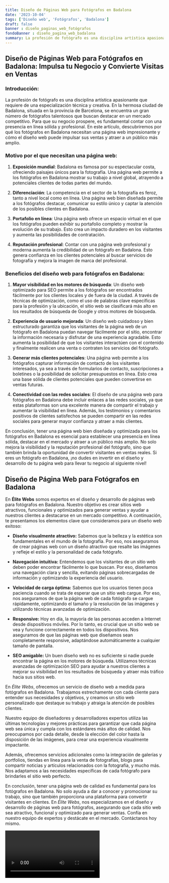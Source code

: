 ```yaml
---
title: Diseño de Páginas Web para Fotógrafos en Badalona
date: '2023-10-04'
tags: ['Diseño web', 'Fotógrafos', 'Badalona']
draft: false
banner : diseño_paginas_web_fotógrafos
fondoBanner : diseño_pagina_web_badalona
summary: La profesión de fotógrafo es una disciplina artística apasionante que requiere de una especialización técnica y creativa. En la hermosa ciudad de Badalona, situada en la provincia de Barcelona, ​​se encuentra un gran número de fotógrafos talentosos que buscan destacar en un mercado competitivo. Para que su negocio prospere, es fundamental contar con una presencia en línea sólida y profesional. En este artículo, descubriremos por qué los fotógrafos en Badalona necesitan una página web impresionante y cómo el diseño web puede impulsar sus ventas y atraer a un público más amplio.
---
```


## Diseño de Páginas Web para Fotógrafos en Badalona: Impulsa tu Negocio y Convierte Visitas en Ventas

### Introducción:

La profesión de fotógrafo es una disciplina artística apasionante que requiere de una especialización técnica y creativa. En la hermosa ciudad de Badalona, situada en la provincia de Barcelona, ​​se encuentra un gran número de fotógrafos talentosos que buscan destacar en un mercado competitivo. Para que su negocio prospere, es fundamental contar con una presencia en línea sólida y profesional. En este artículo, descubriremos por qué los fotógrafos en Badalona necesitan una página web impresionante y cómo el diseño web puede impulsar sus ventas y atraer a un público más amplio.

### Motivo por el que necesitan una página web:

1. **Exposición mundial**: Badalona es famosa por su espectacular costa, ofreciendo paisajes únicos para la fotografía. Una página web permite a los fotógrafos en Badalona mostrar su trabajo a nivel global, atrayendo a potenciales clientes de todas partes del mundo.

2. **Diferenciación**: La competencia en el sector de la fotografía es feroz, tanto a nivel local como en línea. Una página web bien diseñada permite a los fotógrafos destacar, comunicar su estilo único y captar la atención de los posibles clientes en Badalona.

3. **Portafolio en línea**: Una página web ofrece un espacio virtual en el que los fotógrafos pueden exhibir su portafolio completo y mostrar la evolución de su trabajo. Esto crea un impacto duradero en los visitantes y aumenta las posibilidades de contratación.

4. **Reputación profesional**: Contar con una página web profesional y moderna aumenta la credibilidad de un fotógrafo en Badalona. Esto genera confianza en los clientes potenciales al buscar servicios de fotografía y mejora la imagen de marca del profesional.

### Beneficios del diseño web para fotógrafos en Badalona:

1. **Mayor visibilidad en los motores de búsqueda**: Un diseño web optimizado para SEO permite a los fotógrafos ser encontrados fácilmente por los clientes locales y de fuera de la ciudad. A través de técnicas de optimización, como el uso de palabras clave específicas para la profesión y la ubicación, el sitio web se clasificará más alto en los resultados de búsqueda de Google y otros motores de búsqueda.

2. **Experiencia de usuario mejorada**: Un diseño web cuidadoso y bien estructurado garantiza que los visitantes de la página web de un fotógrafo en Badalona puedan navegar fácilmente por el sitio, encontrar la información necesaria y disfrutar de una experiencia agradable. Esto aumenta la posibilidad de que los visitantes interactúen con el contenido y finalmente realicen una venta o contraten los servicios del fotógrafo.

3. **Generar más clientes potenciales**: Una página web permite a los fotógrafos capturar información de contacto de los visitantes interesados, ya sea a través de formularios de contacto, suscripciones a boletines o la posibilidad de solicitar presupuestos en línea. Esto crea una base sólida de clientes potenciales que pueden convertirse en ventas futuras.

4. **Conectividad con las redes sociales**: El diseño de una página web para fotógrafos en Badalona debe incluir enlaces a las redes sociales, ya que estas plataformas son una excelente manera de compartir el trabajo y aumentar la visibilidad en línea. Además, los testimonios y comentarios positivos de clientes satisfechos se pueden compartir en las redes sociales para generar mayor confianza y atraer a más clientes.

En conclusión, tener una página web bien diseñada y optimizada para los fotógrafos en Badalona es esencial para establecer una presencia en línea sólida, destacar en el mercado y atraer a un público más amplio. No solo mejora la visibilidad y la reputación profesional del fotógrafo, sino que también brinda la oportunidad de convertir visitantes en ventas reales. Si eres un fotógrafo en Badalona, ¡no dudes en invertir en el diseño y desarrollo de tu página web para llevar tu negocio al siguiente nivel!

<GifSeo />

<Cta />

## Diseño de Página Web para Fotógrafos en Badalona

En **Élite Webs** somos expertos en el diseño y desarrollo de páginas web para fotógrafos en Badalona. Nuestro objetivo es crear sitios web atractivos, funcionales y optimizados para generar ventas y ayudar a nuestros clientes a destacarse en un mercado competitivo. A continuación, te presentamos los elementos clave que consideramos para un diseño web exitoso:

- **Diseño visualmente atractivo:** Sabemos que la belleza y la estética son fundamentales en el mundo de la fotografía. Por eso, nos aseguramos de crear páginas web con un diseño atractivo que resalte las imágenes y refleje el estilo y la personalidad de cada fotógrafo.

- **Navegación intuitiva:** Entendemos que los visitantes de un sitio web deben poder encontrar fácilmente lo que buscan. Por eso, diseñamos una navegación clara y sencilla, evitando páginas sobrecargadas de información y optimizando la experiencia del usuario.

- **Velocidad de carga óptima:** Sabemos que los usuarios tienen poca paciencia cuando se trata de esperar que un sitio web cargue. Por eso, nos aseguramos de que la página web de cada fotógrafo se cargue rápidamente, optimizando el tamaño y la resolución de las imágenes y utilizando técnicas avanzadas de optimización.

- **Responsive:** Hoy en día, la mayoría de las personas acceden a Internet desde dispositivos móviles. Por lo tanto, es crucial que un sitio web se vea y funcione correctamente en todos los dispositivos. Nos aseguramos de que las páginas web que diseñamos sean completamente responsive, adaptándose automáticamente a cualquier tamaño de pantalla.

- **SEO amigable:** Un buen diseño web no es suficiente si nadie puede encontrar la página en los motores de búsqueda. Utilizamos técnicas avanzadas de optimización SEO para ayudar a nuestros clientes a mejorar su visibilidad en los resultados de búsqueda y atraer más tráfico hacia sus sitios web.

En *Élite Webs*, ofrecemos un servicio de diseño web a medida para fotógrafos en Badalona. Trabajamos estrechamente con cada cliente para entender sus necesidades y objetivos, y creamos un sitio web personalizado que destaque su trabajo y atraiga la atención de posibles clientes.

Nuestro equipo de diseñadores y desarrolladores expertos utiliza las últimas tecnologías y mejores prácticas para garantizar que cada página web sea única y cumpla con los estándares más altos de calidad. Nos preocupamos por cada detalle, desde la elección del color hasta la disposición de las imágenes, para crear una experiencia visualmente impactante.

Además, ofrecemos servicios adicionales como la integración de galerías y portfolios, tiendas en línea para la venta de fotografías, blogs para compartir noticias y artículos relacionados con la fotografía, y mucho más. Nos adaptamos a las necesidades específicas de cada fotógrafo para brindarles el sitio web perfecto.

En conclusión, tener una página web de calidad es fundamental para los fotógrafos en Badalona. No solo ayuda a dar a conocer y promocionar su trabajo, sino que también proporciona una plataforma para convertir visitantes en clientes. En *Élite Webs*, nos especializamos en el diseño y desarrollo de páginas web para fotógrafos, asegurando que cada sitio web sea atractivo, funcional y optimizado para generar ventas. Confía en nuestro equipo de expertos y destácate en el mercado. Contáctanos hoy mismo.

<Video />

<CtaBot job='Fotógrafos' city='Badalona'/>

<Gmaps query='Badalona+españa+maps' />
